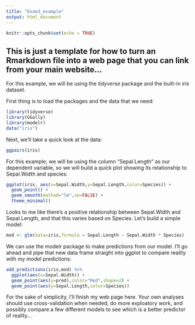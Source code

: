 ```yaml
---
title: "Exam3_example"
output: html_document
---
```


```r
knitr::opts_chunk$set(echo = TRUE)
```

## This is just a template for how to turn an Rmarkdown file into a web page that you can link from your main website...

For this example, we will be using the *tidyverse* package and the built-in *iris* dataset.

First thing is to load the packages and the data that we need:
```r
library(tidyverse)
library(GGally)
library(modelr)
data("iris")
```


Next, we'll take a quick look at the data:
```r
ggpairs(iris)
```



For this example, we will be using the column "Sepal.Length" as our dependent variable, so we will build a quick plot showing its relationship to Sepal.Width and species:
```r
ggplot(iris, aes(x=Sepal.Width,y=Sepal.Length,color=Species)) +
  geom_point() +
  geom_smooth(method="lm",se=FALSE) +
  theme_minimal()
```


Looks to me like there's a positive relationship between Sepal.Width and Sepal.Length, and that this varies based on Species. Let's build a simple model:
```r
mod <- glm(data=iris,formula = Sepal.Length ~ Sepal.Width * Species)
```

We can use the modelr package to make predictions from our model. I'll go ahead and pipe that new data frame straight into ggplot to compare reality with my model predictions:
```r
add_predictions(iris,mod) %>%
  ggplot(aes(x=Sepal.Width)) +
  geom_point(aes(y=pred),color="Red",shape=2) +
  geom_point(aes(y=Sepal.Length,color=Species))
```


For the sake of simplicity, I'll finish my web page here. Your own analyses should use cross-validation when needed, do more exploatory work, and possibly compare a few different models to see which is a better predictor of reality...
